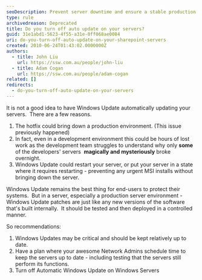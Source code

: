 ```yaml
---
seoDescription: Prevent server downtime and ensure a stable production environment by disabling automatic Windows updates on your servers.
type: rule
archivedreason: Deprecated
title: Do you turn off auto update on your servers?
guid: 31e1abd1-5623-4f55-a31e-0ff068ae0084
uri: do-you-turn-off-auto-update-on-your-sharepoint-servers
created: 2010-06-24T01:43:02.0000000Z
authors:
  - title: John Liu
    url: https://ssw.com.au/people/john-liu
  - title: Adam Cogan
    url: https://ssw.com.au/people/adam-cogan
related: []
redirects:
  - do-you-turn-off-auto-update-on-your-servers
---
```


It is not a good idea to have Windows Update automatically updating your servers.  There are a few reasons.
1. The hotfix could bring down a production environment. (This issue previously happened)
2. In fact, even in a development environment this could be hours of lost work as the development team struggles to understand why only **some** of the developers' servers  **magically and mysteriously** broke overnight.
3. Windows Update could restart your server, or put your server in a state where it requires restarting - preventing any urgent MSI installs without bringing down the server.

Windows Update remains the best thing for end-users to protect their systems.  But in a server, especially a production server environment - Windows Update patches are just like any new versions of the software that's built internally.  It should be tested and then deployed in a controlled manner.

So recommendations:

1. Windows Updates may be critical and should be kept relatively up to date.
2. Have a plan where your awesome Network Admins schedule time to keep the servers up to date - including testing that the servers still perform its functions.
3. Turn off Automatic Windows Update on Windows Servers